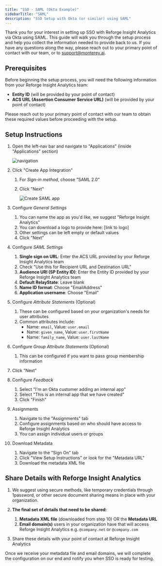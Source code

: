 ```yaml
---
title: "SSO - SAML (Okta Example)"
sidebarTitle: "SAML"
description: "SSO Setup with Okta (or similar) using SAML"
---
```


Thank you for your interest in setting up SSO with Reforge Insight Analytics via Okta using SAML. This guide will walk you through the setup process and help you collect the information needed to provide back to us. If you have any questions along the way, please reach out to your primary point of contact with our team, or to [support@monterey.ai](mailto:support@monterey.ai).

## Prerequisites

Before beginning the setup process, you will need the following information from your Reforge Insight Analytics team:

- **Entity ID** (will be provided by your point of contact)
- **ACS URL (Assertion Consumer Service URL)** (will be provided by your point of contact)

Please reach out to your primary point of contact with our team to obtain these required values before proceeding with the setup.

## Setup Instructions

1. Open the left-nav bar and navigate to "Applications" (inside "Applications" section)

   ![navigation](/images/sso-nav-apps.png)

2. Click "Create App Integration"

   1. For _Sign-in method_, choose "SAML 2.0"
   2. Click "Next"

      ![Create SAML app](/images/sso-create-saml-app.png)

3. Configure _General Settings_

   1. You can name the app as you'd like, we suggest "Reforge Insight Analytics"
   2. You can download a logo to provide here: [link to logo]
   3. Other settings can be left empty or default values
   4. Click "Next"

4. Configure _SAML Settings_

   1. **Single sign on URL**: Enter the ACS URL provided by your Reforge Insight Analytics team
   2. Check "Use this for Recipient URL and Destination URL"
   3. **Audience URI (SP Entity ID)**: Enter the Entity ID provided by your Reforge Insight Analytics team
   4. **Default RelayState**: Leave blank
   5. **Name ID format**: Choose "EmailAddress"
   6. **Application username**: Choose "Email"

5. Configure _Attribute Statements_ (Optional)

   1. These can be configured based on your organization's needs for user attributes
   2. Common attributes include:
      - Name: `email`, Value: `user.email`
      - Name: `given_name`, Value: `user.firstName`
      - Name: `family_name`, Value: `user.lastName`

6. Configure _Group Attribute Statements_ (Optional)

   1. This can be configured if you want to pass group membership information

7. Click "Next"

8. Configure _Feedback_

   1. Select "I'm an Okta customer adding an internal app"
   2. Select "This is an internal app that we have created"
   3. Click "Finish"

9. Assignments

   1. Navigate to the "Assignments" tab
   2. Configure assignments based on who should have access to Reforge Insight Analytics
   3. You can assign individual users or groups

10. Download Metadata

    1. Navigate to the "Sign On" tab
    2. Click "View Setup Instructions" or look for the "Metadata URL"
    3. Download the metadata XML file

## Share Details with Reforge Insight Analytics

1. We suggest using secure methods, like temporary credentials through 1password, or other secure document sharing means in place with your organization.

2. **The final set of details that need to be shared:**

   1. **Metadata XML file** (downloaded from step 10) OR the **Metadata URL**
   2. **Email domain(s)** users in your organization have that will access Reforge Insight Analytics e.g. `@company.net` or `@company.com`

3. Share these details with your point of contact at Reforge Insight Analytics

Once we receive your metadata file and email domains, we will complete the configuration on our end and notify you when SSO is ready for testing.
